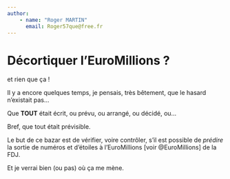 ```yaml
---
author:
    - name: "Roger MARTIN"
      email: Roger57que@free.fr
---
```


# Décortiquer l'EuroMillions ? {.unnumbered}

et rien que ça !

Il y a encore quelques temps, je pensais, très bêtement, que le hasard n'existait pas…

Que **TOUT** était écrit, ou prévu, ou arrangé, ou décidé, ou…

Bref, que tout était prévisible.

Le but de ce bazar est de vérifier, voire contrôler, s'il est possible de *prédire* la sortie de numéros et d'étoiles à l'EuroMillions [voir @EuroMillions] de la FDJ.

Et je verrai bien (ou pas) où ça me mène.
